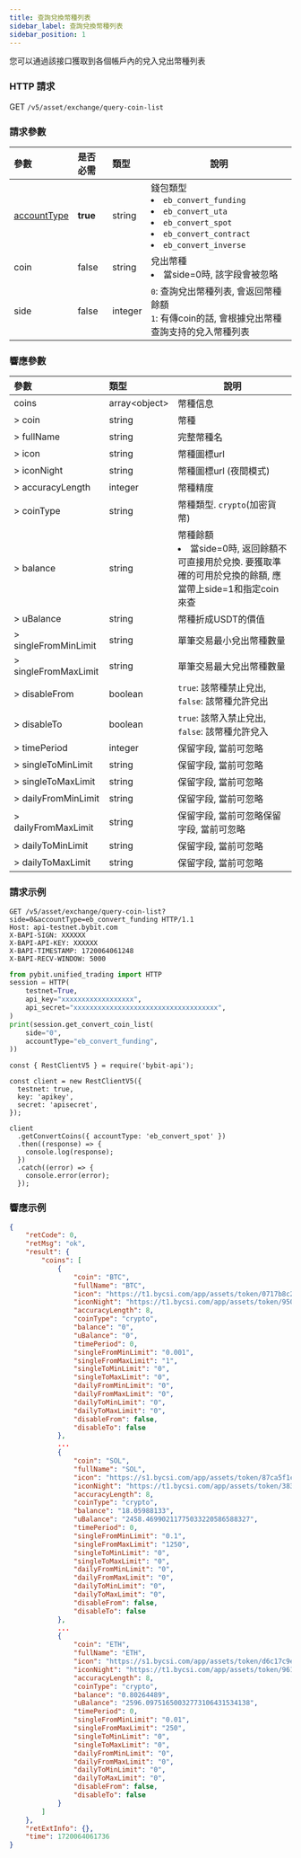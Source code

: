 ```yaml
---
title: 查詢兌換幣種列表
sidebar_label: 查詢兌換幣種列表
sidebar_position: 1
---
```

您可以通過該接口獲取到各個帳戶內的兌入兌出幣種列表

### HTTP 請求
GET `/v5/asset/exchange/query-coin-list`

### 請求參數
| 參數 | 是否必需 | 類型 | 說明|
|:----- |:-------|:-----|------ |
|[accountType](/v5/enum#convertaccounttype) |**true** |string |錢包類型 <li>`eb_convert_funding`</li><li>`eb_convert_uta`</li><li>`eb_convert_spot`</li><li>`eb_convert_contract`</li><li>`eb_convert_inverse`</li>|
|coin |false |string |兌出幣種<li>當side=0時, 該字段會被忽略</li> |
|side |false |integer |`0`: 查詢兌出幣種列表, 會返回幣種餘額<br/>`1`: 有傳coin的話, 會根據兌出幣種查詢支持的兌入幣種列表|

### 響應參數
| 參數 | 類型 | 說明|
|:----- |:-----|----- |
|coins |array&lt;object&gt;|幣種信息|
|> coin |string|幣種 |
|> fullName |string |完整幣種名 |
|> icon |string |幣種圖標url |
|> iconNight |string |幣種圖標url (夜間模式)|
|> accuracyLength |integer |幣種精度 |
|> coinType |string |幣種類型. `crypto`(加密貨幣)|
|> balance |string |幣種餘額 <li>當side=0時, 返回餘額不可直接用於兌換. 要獲取準確的可用於兌換的餘額, 應當帶上side=1和指定coin來查</li> |
|> uBalance |string |幣種折成USDT的價值|
|> singleFromMinLimit |string |單筆交易最小兌出幣種數量|
|> singleFromMaxLimit |string |單筆交易最大兌出幣種數量|
|> disableFrom |boolean |`true`: 該幣種禁止兌出, `false`: 該幣種允許兌出|
|> disableTo |boolean |`true`: 該幣入禁止兌出, `false`: 該幣種允許兌入|
|> timePeriod |integer |保留字段, 當前可忽略|
|> singleToMinLimit |string |保留字段, 當前可忽略|
|> singleToMaxLimit |string |保留字段, 當前可忽略 |
|> dailyFromMinLimit |string |保留字段, 當前可忽略 |
|> dailyFromMaxLimit |string |保留字段, 當前可忽略保留字段, 當前可忽略|
|> dailyToMinLimit |string |保留字段, 當前可忽略|
|> dailyToMaxLimit |string |保留字段, 當前可忽略 |

### 請求示例

<Tabs groupId="programming-languages">
<TabItem value="http" label="HTTP">

```http
GET /v5/asset/exchange/query-coin-list?side=0&accountType=eb_convert_funding HTTP/1.1
Host: api-testnet.bybit.com
X-BAPI-SIGN: XXXXXX
X-BAPI-API-KEY: XXXXXX
X-BAPI-TIMESTAMP: 1720064061248
X-BAPI-RECV-WINDOW: 5000
```

</TabItem>
<TabItem value="python" label="Python">

```python
from pybit.unified_trading import HTTP
session = HTTP(
    testnet=True,
    api_key="xxxxxxxxxxxxxxxxxx",
    api_secret="xxxxxxxxxxxxxxxxxxxxxxxxxxxxxxxxxxxx",
)
print(session.get_convert_coin_list(
    side="0",
    accountType="eb_convert_funding",
))
```

</TabItem>

<TabItem value="Node" label="Node.js">

```n4js
const { RestClientV5 } = require('bybit-api');

const client = new RestClientV5({
  testnet: true,
  key: 'apikey',
  secret: 'apisecret',
});

client
  .getConvertCoins({ accountType: 'eb_convert_spot' })
  .then((response) => {
    console.log(response);
  })
  .catch((error) => {
    console.error(error);
  });
```

</TabItem>
</Tabs>

### 響應示例

```json
{
    "retCode": 0,
    "retMsg": "ok",
    "result": {
        "coins": [
            {
                "coin": "BTC",
                "fullName": "BTC",
                "icon": "https://t1.bycsi.com/app/assets/token/0717b8c28c2373bf714c964195411d0f.svg",
                "iconNight": "https://t1.bycsi.com/app/assets/token/9504b4c841194cc38f04041003ffbfdb.svg",
                "accuracyLength": 8,
                "coinType": "crypto",
                "balance": "0",
                "uBalance": "0",
                "timePeriod": 0,
                "singleFromMinLimit": "0.001",
                "singleFromMaxLimit": "1",
                "singleToMinLimit": "0",
                "singleToMaxLimit": "0",
                "dailyFromMinLimit": "0",
                "dailyFromMaxLimit": "0",
                "dailyToMinLimit": "0",
                "dailyToMaxLimit": "0",
                "disableFrom": false,
                "disableTo": false
            },
            ...
            {
                "coin": "SOL",
                "fullName": "SOL",
                "icon": "https://s1.bycsi.com/app/assets/token/87ca5f1ca7229bdf0d9a16435653007c.svg",
                "iconNight": "https://t1.bycsi.com/app/assets/token/383a834046655ffe5ef1be1a025791cc.svg",
                "accuracyLength": 8,
                "coinType": "crypto",
                "balance": "18.05988133",
                "uBalance": "2458.46990211775033220586588327",
                "timePeriod": 0,
                "singleFromMinLimit": "0.1",
                "singleFromMaxLimit": "1250",
                "singleToMinLimit": "0",
                "singleToMaxLimit": "0",
                "dailyFromMinLimit": "0",
                "dailyFromMaxLimit": "0",
                "dailyToMinLimit": "0",
                "dailyToMaxLimit": "0",
                "disableFrom": false,
                "disableTo": false
            },
            ...
            {
                "coin": "ETH",
                "fullName": "ETH",
                "icon": "https://s1.bycsi.com/app/assets/token/d6c17c9e767e1810875c702d86ac9f32.svg",
                "iconNight": "https://t1.bycsi.com/app/assets/token/9613ac8e7d62081f4ca20488ae5b168d.svg",
                "accuracyLength": 8,
                "coinType": "crypto",
                "balance": "0.80264489",
                "uBalance": "2596.09751650032773106431534138",
                "timePeriod": 0,
                "singleFromMinLimit": "0.01",
                "singleFromMaxLimit": "250",
                "singleToMinLimit": "0",
                "singleToMaxLimit": "0",
                "dailyFromMinLimit": "0",
                "dailyFromMaxLimit": "0",
                "dailyToMinLimit": "0",
                "dailyToMaxLimit": "0",
                "disableFrom": false,
                "disableTo": false
            }
        ]
    },
    "retExtInfo": {},
    "time": 1720064061736
}
```
